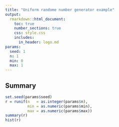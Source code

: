 ```yaml
---
title: "Uniform randome number generator example"
output:
  rmarkdown::html_document:
    toc: true
    number_sections: true
    css: style.css
    includes:
      in_header: logo.md
params:
  seed: 1
  n: 1
  min: 0
  max: 1
---
```


## Summary
```r
set.seed(params$seed)
r = runif(n   = as.integer(params$n), 
          min = as.numeric(params$min), 
          max = as.numeric(params$max))
summary(r)
hist(r)
```

